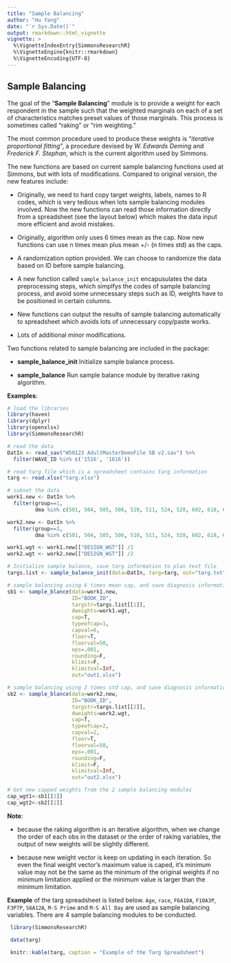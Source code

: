 ```yaml
---
title: "Sample Balancing"
author: "Hu Yang"
date: "`r Sys.Date()`" 
output: rmarkdown::html_vignette
vignette: >
  %\VignetteIndexEntry{SimmonsResearchR}
  %\VignetteEngine{knitr::rmarkdown}
  %\VignetteEncoding{UTF-8}
---
```


## Sample Balancing

The goal of the “**Sample Balancing**” module is to provide a weight for each respondent in the sample such that the weighted marginals on each of a set of characteristics matches preset values of those marginals. This process is sometimes called “raking” or “rim weighting.” 

The most common procedure used to produce these weights is “*iterative proportional fitting*”, a procedure devised by *W. Edwards Deming* and *Frederick F. Stephan*, which is the current algorithm used by Simmons. 

The new functions are based on current sample balancing functions used at Simmons, but with lots of modifications. Compared to original version, the new features include:

- Originally, we need to hard copy target weights, labels, names to R codes, which is very tedious when lots sample balancing modules involved. Now the new functions can read those information directly from a spreadsheet (see the layout below) which makes the data input more efficient and avoid mistakes.

- Originally, algorithm only uses 6 times mean as the cap. Now new functions can use n times mean plus mean +/- (n times std) as the caps.

- A randomization option provided. We can choose to randomize the data based on ID before sample balancing.

- A new function called `sample_balance_init` encapusulates the data preprocessing steps, which simplfys the codes of sample balancing process, and avoid some unnecessary steps such as ID, weights have to be positioned in certain columns.

- New functions can output the results of sample balancing automatically to spreadsheet which avoids lots of unnecessary copy/paste works.

- Lots of additional minor modifications.


Two functions related to sample balancing are included in the package:

- **sample_balance_init** Initialize sample balance process.

- **sample_balance** Run sample balance module by iterative raking algorithm.

**Examples**:
```r
# load the libraries
library(haven)
library(dplyr)
library(openxlsx)
library(SimmonsResearchR)
```

```r

# read the data
DatIn <- read_sav("W50123 AdultMasterDemoFile SB v2.sav") %>%
  filter(WAVE_ID %in% c('1516', '1616'))

# read targ file which is a spreadsheet contains targ information
targ <- read.xlsx("targ.xlsx")

# subset the data
work1.new <- DatIn %>%
  filter(group==1,
         dma %in% c(501, 504, 505, 506, 510, 511, 524, 528, 602, 618, 623, 641, 803, 807))

work2.new <- DatIn %>%
  filter(group==3,
         dma %in% c(501, 504, 505, 506, 510, 511, 524, 528, 602, 618, 623, 641, 803, 807)) 

work1.wgt <- work1.new[["DESIGN_WGT"]] /2 
work2.wgt <- work2.new[["DESIGN_WGT"]] /2 

# Initialize sample balance, save targ information to plan text file
targs.list <- sample_balance_init(data=DatIn, targ=targ, out="targ.txt")

# sample balancing using 6 times mean cap, and save diagnosis information to out1.xlsx
sb1 <- sample_blance(data=work1.new, 
                     ID="BOOK_ID",
                     targstr=targs.list[[1]],
                     dweights=work1.wgt,
                     cap=T,
                     typeofcap=1,
                     capval=6,
                     floor=T,
                     floorval=50,
                     eps=.001,
                     rounding=F,
                     klimit=F,
                     klimitval=Inf, 
                     out="out1.xlsx")

# sample balancing using 2 times std cap, and save diagnosis information to out2.xlsx
sb2 <- sample_blance(data=work2.new, 
                     ID="BOOK_ID",
                     targstr=targs.list[[2]],
                     dweights=work2.wgt,
                     cap=T,
                     typeofcap=2,
                     capval=2,
                     floor=T,
                     floorval=50,
                     eps=.001,
                     rounding=F,
                     klimit=F,
                     klimitval=Inf, 
                     out="out2.xlsx")

# Get new capped weights from the 2 sample balancing modules
cap_wgt1<-sb1[[2]]
cap_wgt2<-sb2[[2]]

```

**Note**: 

- because the raking algorithm is an iterative algorithm, when we change the order of each obs in the dataset or the order of raking variables, the output of new weights will be slightly different.

- because new weight vector is keep on updating in each iteration. So even the final weight vector's maximum value is caped, it's minimum value may not be the same as the minimum of the original weights if no minimum limitation applied or the minimum value is larger than the minimum limitation.


**Example** of the targ spreadsheet is listed below. `Age`, `race`, `F6A10A`, `F10A3P`, `F3P7P`, `S6A12A`, `M-S Prime` and `M-S All Day` are used as sample balancing variables. There are 4 sample balancing modules to be conducted.

```r
 library(SimmonsResearchR)

 data(targ)

 knitr::kable(targ, caption = "Example of the Targ Spreadsheet") 
```